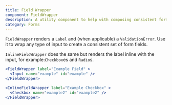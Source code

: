 ```yaml
---
title: Field Wrapper
component: FieldWrapper
description: A utility component to help with composing consistent form fields
category: Forms
---
```


`FieldWrapper` renders a `Label` and (when applicable) a `ValidationError`. Use it to wrap any type of input to create a consistent set of form fields.

`InlineFieldWrapper` does the same but renders the label inline with the input, for example:`Checkbox`es and `Radio`s.

```jsx preview
<FieldWrapper label="Example Field" >
  <Input name="example" id="example" />
</FieldWrapper>

<InlineFieldWrapper label="Example Checkbox" >
  <Checkbox name="example2" id="example2" />
</FieldWrapper>
```
